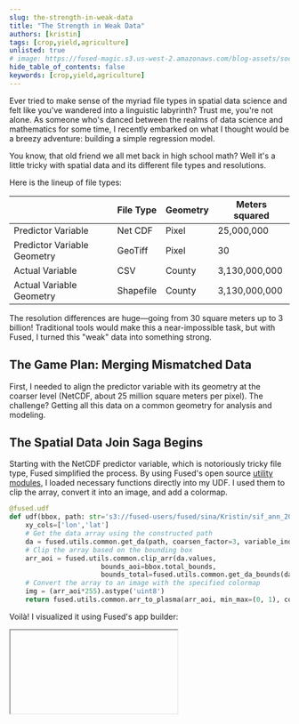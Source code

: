 ```yaml
---
slug: the-strength-in-weak-data
title: "The Strength in Weak Data"
authors: [kristin]
tags: [crop,yield,agriculture]
unlisted: true
# image: https://fused-magic.s3.us-west-2.amazonaws.com/blog-assets/social_jennings.png
hide_table_of_contents: false
keywords: [crop,yield,agriculture]
---
```


Ever tried to make sense of the myriad file types in spatial data science and felt like you've wandered into a linguistic labyrinth? Trust me, you're not alone. As someone who's danced between the realms of data science and mathematics for  some time, I recently embarked on what I thought would be a breezy adventure: building a simple regression model.

You know, that old friend we all met back in high school math? Well it's a little tricky with spatial data and its different file types and resolutions.

Here is the lineup of file types:

|  | File Type | Geometry | Meters squared |
| --- | --- | --- | --- |
| Predictor Variable  | Net CDF | Pixel | 25,000,000 |
| Predictor Variable Geometry | GeoTiff | Pixel  | 30 |
| Actual Variable  | CSV | County  | 3,130,000,000 |
| Actual Variable Geometry | Shapefile | County | 3,130,000,000 |

The resolution differences are huge—going from 30 square meters up to 3 billion! Traditional tools would make this a near-impossible task, but with Fused, I turned this "weak" data into something strong.


## The Game Plan: Merging Mismatched Data

First, I needed to align the predictor variable with its geometry at the coarser level (NetCDF, about 25 million square meters per pixel). The challenge? Getting all this data on a common geometry for analysis and modeling.


## The Spatial Data Join Saga Begins

Starting with the NetCDF predictor variable, which is notoriously tricky file type, Fused simplified the process. By using Fused's open source [utility modules](/python-sdk/top-level-functions/#utils), I loaded necessary functions directly into my UDF. I used them to clip the array, convert it into an image, and add a colormap.

```python showLineNumber
@fused.udf
def udf(bbox, path: str='s3://fused-users/fused/sina/Kristin/sif_ann_201409a.nc'):
    xy_cols=['lon','lat']
    # Get the data array using the constructed path
    da = fused.utils.common.get_da(path, coarsen_factor=3, variable_index=0, xy_cols=xy_cols)
    # Clip the array based on the bounding box
    arr_aoi = fused.utils.common.clip_arr(da.values,
                       bounds_aoi=bbox.total_bounds,
                       bounds_total=fused.utils.common.get_da_bounds(da, xy_cols=xy_cols))
    # Convert the array to an image with the specified colormap
    img = (arr_aoi*255).astype('uint8')
    return fused.utils.common.arr_to_plasma(arr_aoi, min_max=(0, 1), colormap="rainbow", include_opacity=False, reverse=True)

```

Voilà! I visualized it using Fused's app builder:


<Iframe
  id="iframe-1"
  code={BUFFER_CODE}
  requirements={[
    "/pyarrow/pyarrow-17.0.0-cp312-cp312-pyodide_2024_0_wasm32.whl",
    "micropip",
    "pyodide-unix-timezones", // needed by pyarrow
    "geopandas",
    "requests",
    "xarray",
    "yarl",
    // Commonly used in product:
    "streamlit-folium",
  ]}
/>

## One Down, More to Go

Next, I merged the predictor variable with its geometry using nested UDFs in Fused. Then came the actual variable, the coarsest dataset, as a CSV paired with county shapefiles. I soon realized Fused has data assets that can quickly turn in county data to a udf. Here's where you find it.

**[TODO: Image of where to find data assets]**

## Bringing It All Together

Now came the grand finale: aligning both the predictor and actual variables onto the same geometry. Think of it as organizing a group photo where everyone needs to squeeze in and smile at the same time.

The result? I turned complex spatial data sets and a mishmash of file types into a cohesive model, thanks to Fused's power.

**[app showing most predictive vs least]**

So, next time you're struggling with spatial data joins, remember: the right tools can turn even the weakest data into a powerful asset.
